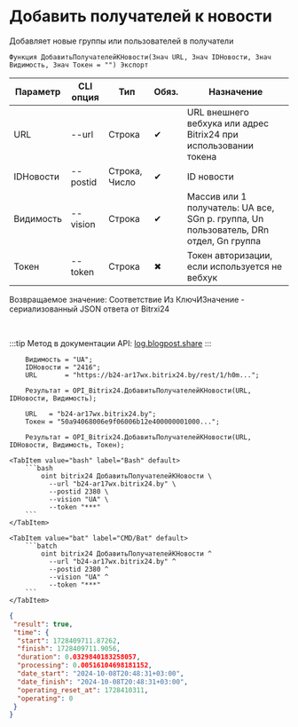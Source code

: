 ﻿---
sidebar_position: 7
description: Добавить получателей к новости и другие функции для работы с Bitrix24 в Открытом пакете интеграций - бесплатной open-source библиотеке интеграций для 1С:Предприятие 8, OneScript и CLI
keywords: [1C, 1С, 1С:Предприятие, 1С:Предприятие 8.3, API, Интеграция, Сервисы, Обмен, OneScript, CLI, Bitrix24]
---


# Добавить получателей к новости
 Добавляет новые группы или пользователей в получатели



`Функция ДобавитьПолучателейКНовости(Знач URL, Знач IDНовости, Знач Видимость, Знач Токен = "") Экспорт`

  | Параметр | CLI опция | Тип | Обяз. | Назначение |
  |-|-|-|-|-|
  | URL | --url | Строка | &#x2714; | URL внешнего вебхука или адрес Bitrix24 при использовании токена |
  | IDНовости | --postid | Строка, Число | &#x2714; | ID новости |
  | Видимость | --vision | Строка | &#x2714; | Массив или 1 получатель: UA все, SGn р. группа, Un пользователь, DRn отдел, Gn группа |
  | Токен | --token | Строка | &#x2716; | Токен авторизации, если используется не вебхук |

  
  Возвращаемое значение:   Соответствие Из КлючИЗначение - сериализованный JSON ответа от Bitrxi24

<br/>

:::tip
Метод в документации API: [log.blogpost.share](https://dev.1c-bitrix.ru/rest_help/log/log_blogpost_share.php)
:::
<br/>



```bsl title="Пример использования для 1С:Предприятие/OneScript"
    Видимость = "UA";
    IDНовости = "2416";
    URL       = "https://b24-ar17wx.bitrix24.by/rest/1/h0m...";

    Результат = OPI_Bitrix24.ДобавитьПолучателейКНовости(URL, IDНовости, Видимость);

    URL   = "b24-ar17wx.bitrix24.by";
    Токен = "50a94068006e9f06006b12e400000001000...";

    Результат = OPI_Bitrix24.ДобавитьПолучателейКНовости(URL, IDНовости, Видимость, Токен);
```
    

 <Tabs>
  
    <TabItem value="bash" label="Bash" default>
        ```bash
            oint bitrix24 ДобавитьПолучателейКНовости \
              --url "b24-ar17wx.bitrix24.by" \
              --postid 2380 \
              --vision "UA" \
              --token "***"
        ```
    </TabItem>
  
    <TabItem value="bat" label="CMD/Bat" default>
        ```batch
            oint bitrix24 ДобавитьПолучателейКНовости ^
              --url "b24-ar17wx.bitrix24.by" ^
              --postid 2380 ^
              --vision "UA" ^
              --token "***"
        ```
    </TabItem>
</Tabs>


```json title="Результат"
{
 "result": true,
 "time": {
  "start": 1728409711.87262,
  "finish": 1728409711.9056,
  "duration": 0.0329840183258057,
  "processing": 0.00516104698181152,
  "date_start": "2024-10-08T20:48:31+03:00",
  "date_finish": "2024-10-08T20:48:31+03:00",
  "operating_reset_at": 1728410311,
  "operating": 0
 }
}
```
